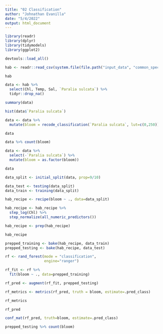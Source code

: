 ```yaml
---
title: "02 Classification"
author: "Johnathan Evanilla"
date: "5/4/2022"
output: html_document
---
```


```r
library(readr)
library(dplyr)
library(tidymodels)
library(ggplot2)
```

```r
devtools::load_all()
```


```r
hab <- readr::read_csv(system.file(file.path("input_data", "common_species.csv"), package="globalhabml"))

hab
```

```r
data <- hab %>% 
  select(Chl, Temp, Sal, `Paralia sulcata`) %>% 
  tidyr::drop_na()

summary(data)
```

```r
hist(data$`Paralia sulcata`)
```


```r
data <- data %>% 
  mutate(bloom = recode_classification(`Paralia sulcata`, lut=c(0,250)))

data
```

```r
data %>% count(bloom)
```

```r
data <- data %>% 
  select(-`Paralia sulcata`) %>% 
  mutate(bloom = as.factor(bloom))
```

```r
data 
```



```r
data_split <- initial_split(data, prop=9/10)

data_test <- testing(data_split)
data_train <- training(data_split)
```

```r
hab_recipe <- recipe(bloom ~ ., data=data_split)
```

```r
hab_recipe <- hab_recipe %>% 
  step_log(Chl) %>% 
  step_normalize(all_numeric_predictors())

```


```r
hab_recipe <- prep(hab_recipe)

hab_recipe
```

```r
prepped_training <- bake(hab_recipe, data_train)
prepped_testing <- bake(hab_recipe, data_test)
```


```r
rf <- rand_forest(mode = "classification",
                  engine="ranger")

rf_fit <- rf %>% 
  fit(bloom ~ ., data=prepped_training)

rf_pred <- augment(rf_fit, prepped_testing)

rf_metrics <- metrics(rf_pred, truth = bloom, estimate=.pred_class)

rf_metrics

```


```r
rf_pred
```


```r
conf_mat(rf_pred, truth=bloom, estimate=.pred_class)
```


```r
prepped_testing %>% count(bloom)
```


